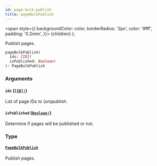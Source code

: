 ```yaml
---
id: page-bulk-publish
title: pageBulkPublish
---
```


<span
style={{
      backgroundColor: color,
      borderRadius: '2px',
      color: '#fff',
      padding: '0.2rem',
    }}>
{children}
</span>
);

Publish pages.

```graphql
pageBulkPublish(
  ids: [ID]!
  isPublished: Boolean!
): PageBulkPublish

```

### Arguments

#### `ids` ([`[ID]!`](/api-reference/scalars/id.mdx))

List of page IDs to (un)publish.

#### `isPublished` ([`Boolean!`](/api-reference/scalars/boolean.mdx))

Determine if pages will be published or not.

### Type

#### [`PageBulkPublish`](/api-reference/objects/page-bulk-publish.mdx)

Publish pages.
